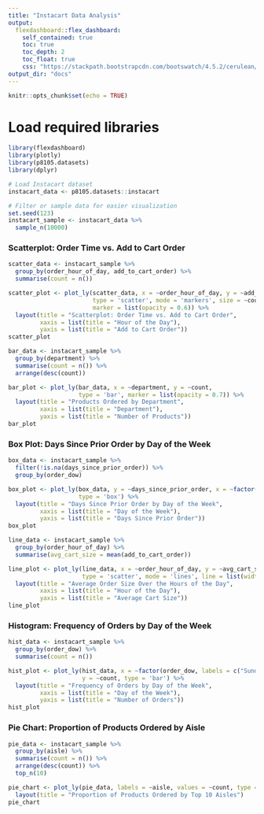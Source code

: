 ```yaml
---
title: "Instacart Data Analysis"
output:
  flexdashboard::flex_dashboard:
    self_contained: true
    toc: true
    toc_depth: 2
    toc_float: true
    css: "https://stackpath.bootstrapcdn.com/bootswatch/4.5.2/cerulean/bootstrap.min.css"
output_dir: "docs"
---
```




```r
knitr::opts_chunk$set(echo = TRUE)
```
# Load required libraries
```r
library(flexdashboard)
library(plotly)
library(p8105.datasets)
library(dplyr)
```

```r
# Load Instacart dataset
instacart_data <- p8105.datasets::instacart 

# Filter or sample data for easier visualization
set.seed(123)
instacart_sample <- instacart_data %>% 
  sample_n(10000)
```

### Scatterplot: Order Time vs. Add to Cart Order

```r
scatter_data <- instacart_sample %>% 
  group_by(order_hour_of_day, add_to_cart_order) %>% 
  summarise(count = n())

scatter_plot <- plot_ly(scatter_data, x = ~order_hour_of_day, y = ~add_to_cart_order, 
                        type = 'scatter', mode = 'markers', size = ~count, 
                        marker = list(opacity = 0.6)) %>%
  layout(title = "Scatterplot: Order Time vs. Add to Cart Order",
         xaxis = list(title = "Hour of the Day"),
         yaxis = list(title = "Add to Cart Order"))
scatter_plot
```

```r
bar_data <- instacart_sample %>% 
  group_by(department) %>% 
  summarise(count = n()) %>% 
  arrange(desc(count))

bar_plot <- plot_ly(bar_data, x = ~department, y = ~count, 
                    type = 'bar', marker = list(opacity = 0.7)) %>%
  layout(title = "Products Ordered by Department",
         xaxis = list(title = "Department"),
         yaxis = list(title = "Number of Products"))
bar_plot
```

### Box Plot: Days Since Prior Order by Day of the Week

```r
box_data <- instacart_sample %>% 
  filter(!is.na(days_since_prior_order)) %>% 
  group_by(order_dow)

box_plot <- plot_ly(box_data, y = ~days_since_prior_order, x = ~factor(order_dow, labels = c("Sunday", "Monday", "Tuesday", "Wednesday", "Thursday", "Friday", "Saturday")),
                    type = 'box') %>%
  layout(title = "Days Since Prior Order by Day of the Week",
         xaxis = list(title = "Day of the Week"),
         yaxis = list(title = "Days Since Prior Order"))
box_plot
```


```r
line_data <- instacart_sample %>% 
  group_by(order_hour_of_day) %>% 
  summarise(avg_cart_size = mean(add_to_cart_order))

line_plot <- plot_ly(line_data, x = ~order_hour_of_day, y = ~avg_cart_size, 
                     type = 'scatter', mode = 'lines', line = list(width = 2)) %>%
  layout(title = "Average Order Size Over the Hours of the Day",
         xaxis = list(title = "Hour of the Day"),
         yaxis = list(title = "Average Cart Size"))
line_plot
```


### Histogram: Frequency of Orders by Day of the Week

```r
hist_data <- instacart_sample %>% 
  group_by(order_dow) %>% 
  summarise(count = n())

hist_plot <- plot_ly(hist_data, x = ~factor(order_dow, labels = c("Sunday", "Monday", "Tuesday", "Wednesday", "Thursday", "Friday", "Saturday")), 
                     y = ~count, type = 'bar') %>%
  layout(title = "Frequency of Orders by Day of the Week",
         xaxis = list(title = "Day of the Week"),
         yaxis = list(title = "Number of Orders"))
hist_plot
```


### Pie Chart: Proportion of Products Ordered by Aisle

```r
pie_data <- instacart_sample %>% 
  group_by(aisle) %>% 
  summarise(count = n()) %>% 
  arrange(desc(count)) %>% 
  top_n(10)

pie_chart <- plot_ly(pie_data, labels = ~aisle, values = ~count, type = 'pie') %>%
  layout(title = "Proportion of Products Ordered by Top 10 Aisles")
pie_chart
```















